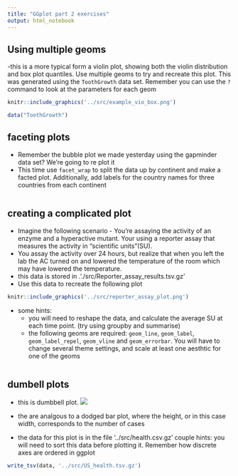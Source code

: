 ```yaml
---
title: "GGplot part 2 exercises"
output: html_notebook
---
```



## Using multiple geoms 

-this is a more typical form a violin plot, showing both the violin distribution and box plot quantiles. Use multiple geoms to try and recreate this plot. This was generated using the `ToothGrowth` data set. Remember you can use the `?` command to look at the parameters for each geom 

```r
knitr::include_graphics('../src/example_vio_box.png')
```

```r
data("ToothGrowth")
```

## faceting plots 

- Remember the bubble plot we made yesterday using the gapminder data set? We're going to re plot it
- This time use `facet_wrap` to split the data up by continent and make a facted plot. Additionally, add labels for the country names for three countries from each continent

```r

```


## creating a complicated plot

- Imagine the following scenario - You're assaying the activity of an enzyme and a hyperactive mutant. Your using a reporter assay that measures the activity in "scientific units"(SU).
- You assay the activity over 24 hours, but realize that when you left the lab the AC turned on and lowered the temperature of the room which may have lowered the temperature.
- this data is stored in .'./src/Reporter_assay_results.tsv.gz'
- Use this data to recreate the following plot

```r
knitr::include_graphics('../src/reporter_assay_plot.png')
```

- some hints: 
  - you will need to reshape the data, and calculate the average SU at each time point. (try using groupby and summarise)
  - the following geoms are required: `geom_line`, `geom_label`, `geom_label_repel`, `geom_vline` and `geom_errorbar`. You will have to change several theme settings, and scale at least one aesthtic for one of the geoms

```r

```


## dumbell plots
- this is dumbbell plot. 
![](../src/dumbell_plot.png)

- the are analgous to a dodged bar plot, where the height, or in this case width, corresponds to the number of cases 
- the data for this plot is in the file '../src/health.csv.gz'
couple hints: you will need to sort this data before plotting it. Remember how discrete axes are ordered in ggplot

```r
write_tsv(data, '../src/US_health.tsv.gz')
```








